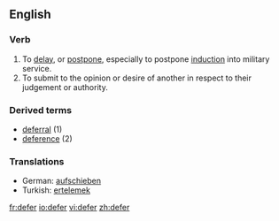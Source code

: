 ==English==

===Verb===
{{en-infl-reg-consonant|defer||r}}

# To [[delay]], or [[postpone]], especially to postpone [[induction]] into military service.
# To submit to the opinion or desire of another in respect to their judgement or authority.

===Derived terms===
*[[deferral]] (1)
*[[deference]] (2)

===Translations===
{{rfc-trans}}
{{top}}
*German: [[aufschieben]]
*Turkish: [[ertelemek]]
{{mid}}
{{bottom}}

[[fr:defer]]
[[io:defer]]
[[vi:defer]]
[[zh:defer]]